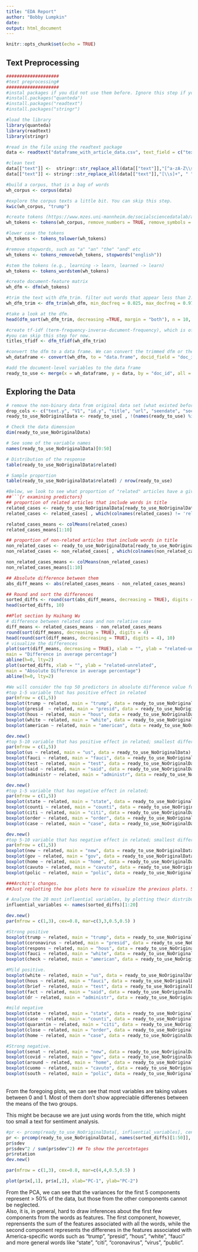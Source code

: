 ```yaml
---
title: "EDA Report"
author: "Bobby Lumpkin"
date: 
output: html_document
---
```


```r
knitr::opts_chunk$set(echo = TRUE)
```

## Text Preprocessing

```r
####################
#text preprocessing#
####################
#instal packages if you did not use them before. Ignore this step if you have these packages installed. 
#install.packages("quanteda")
#install.packages("readtext")
#install.packages("stringr")

#load the library
library(quanteda)
library(readtext)
library(stringr)

#read in the file using the readtext package
data <- readtext("dataframe_with_article_data.csv", text_field = c("text"))

#clean text
data[["text"]] <-  stringr::str_replace_all(data[["text"]],"[^a-zA-Z\\s]", " ")
data[["text"]] <- stringr::str_replace_all(data[["text"]],"[\\s]+", " ")

#build a corpus, that is a bag of words
wh_corpus <- corpus(data)

#explore the corpus texts a little bit. You can skip this step.
kwic(wh_corpus, "trump")

#create tokens (https://www.mzes.uni-mannheim.de/socialsciencedatalab/article/advancing-text-mining/#supervised)
wh_tokens <- tokens(wh_corpus, remove_numbers = TRUE, remove_symbols = TRUE, remove_punct = TRUE, remove_separators = TRUE, include_docvars = TRUE)

#lower case the tokens
wh_tokens <- tokens_tolower(wh_tokens)

#remove stopwords, such as "a" "an" "the" "and" etc
wh_tokens <- tokens_remove(wh_tokens, stopwords("english"))

#stem the tokens (e.g., learning -> learn, learned -> learn)
wh_tokens <- tokens_wordstem(wh_tokens)

#create document-feature matrix
wh_dfm <- dfm(wh_tokens)

#trim the text with dfm_trim. filter out words that appear less than 2.5% and more than 97.5% because these words may be less useful for prediction.
wh_dfm_trim <- dfm_trim(wh_dfm, min_docfreq = 0.025, max_docfreq = 0.975, docfreq_type = "prop")

#take a look at the dfm.
head(dfm_sort(wh_dfm_trim, decreasing =TRUE, margin = "both"), n = 10, nf = 10)

#create tf-idf (term-frequency-inverse-ducument-frequency), which is often used as a weighting factor in search for important words to a document in a collection or corpus. (https://en.wikipedia.org/wiki/Tf%E2%80%93idf)
#you can skip this step for now.
titles_tfidf <- dfm_tfidf(wh_dfm_trim)

#convert the dfm to a data frame. We can convert the trimmed dfm or the raw dfm.
wh_dataframe <- convert(wh_dfm, to = "data.frame", docid_field = "doc_id")

#add the document-level variables to the data frame
ready_to_use <- merge(x = wh_dataframe, y = data, by = "doc_id", all = TRUE)
```

## Exploring the Data

```r
# remove the non-binary data from original data set (what existed before pre-processing)
drop_cols <- c("text.y", "V1", "id.y", "title", "url", "seendate", "socialimage", "domain.y", "language", "sourcecountry", "Index", "Article_text")
ready_to_use_NoOriginalData <- ready_to_use[ , !(names(ready_to_use) %in% drop_cols)]

# Check the data dimension
dim(ready_to_use_NoOriginalData)

# See some of the variable names
names(ready_to_use_NoOriginalData)[0:50]

# Distribution of the response
table(ready_to_use_NoOriginalData$related)

# Sample proportion
table(ready_to_use_NoOriginalData$related) / nrow(ready_to_use)

#Below, we look to see what proportion of "related" articles have a given word in their title, what proportion of "non-related" articles have a word in their title, and the words with largest absolute difference between those two groups. These words might be most useful as features.
##```{r examining predictors}
## proportion of related articles that include words in title
related_cases <- ready_to_use_NoOriginalData[ready_to_use_NoOriginalData$related == 1, ][,-1]
related_cases <- related_cases[ , which(colnames(related_cases) != 'related')]

related_cases_means <- colMeans(related_cases)
related_cases_means[1:10]

## proportion of non-related articles that include words in title
non_related_cases <- ready_to_use_NoOriginalData[ready_to_use_NoOriginalData$related == 0, ][,-1]
non_related_cases <- non_related_cases[ , which(colnames(non_related_cases) != 'related')]

non_related_cases_means <- colMeans(non_related_cases)
non_related_cases_means[1:10]

## Absolute difference between them
abs_diff_means <- abs(related_cases_means - non_related_cases_means)

## Round and sort the differences
sorted_diffs <- round(sort(abs_diff_means, decreasing = TRUE), digits = 4)
head(sorted_diffs, 10)

##Plot section by Haihang Wu
# difference between related case and non relative case
diff_means <- related_cases_means - non_related_cases_means
round(sort(diff_means, decreasing = TRUE), digits = 4)
head(round(sort(diff_means, decreasing = TRUE), digits = 4), 10)
# visualize the differences
plot(sort(diff_means, decreasing = TRUE), xlab = "", ylab = "related-unrelated",
main = "Difference in average percentage")
abline(h=0, lty=2)
plot(sorted_diffs, xlab = "", ylab = "related-unrelated",
main = "Absolute Difference in average percentage")
abline(h=0, lty=2)

#We will consider the top 50 predictors in absolute difference value for the following analysis; we draw box plot to visualize it
#top 1-5 variable that has positive effect in related
par(mfrow = c(1,5))
boxplot(trump ~ related, main = "trump", data = ready_to_use_NoOriginalData)
boxplot(presid  ~ related, main = "presid", data = ready_to_use_NoOriginalData)
boxplot(hous ~ related, main = "hous", data = ready_to_use_NoOriginalData)
boxplot(white ~ related, main = "white", data = ready_to_use_NoOriginalData)
boxplot(american ~ related, main = "american", data = ready_to_use_NoOriginalData)

dev.new()
#top 5-10 variable that has positive effect in related; smallest difference value is 0.0238
par(mfrow = c(1,5))
boxplot(us ~ related, main = "us", data = ready_to_use_NoOriginalData)
boxplot(fauci ~ related, main = "fauci", data = ready_to_use_NoOriginalData)
boxplot(test ~ related, main = "test", data = ready_to_use_NoOriginalData)
boxplot(said ~ related, main = "said", data = ready_to_use_NoOriginalData)
boxplot(administr ~ related, main = "administr", data = ready_to_use_NoOriginalData)

dev.new()
#top 1-5 variable that has negative effect in related;
par(mfrow = c(1,5))
boxplot(state ~ related, main = "state", data = ready_to_use_NoOriginalData)
boxplot(counti ~ related, main = "counti", data = ready_to_use_NoOriginalData)
boxplot(citi ~ related, main = "citi", data = ready_to_use_NoOriginalData)
boxplot(order ~ related, main = "order", data = ready_to_use_NoOriginalData)
boxplot(case ~ related, main = "case", data = ready_to_use_NoOriginalData)

dev.new()
#top 5-10 variable that has negative effect in related; smallest difference value is -0.0199
par(mfrow = c(1,5))
boxplot(new ~ related, main = "new", data = ready_to_use_NoOriginalData)
boxplot(gov ~ related, main = "gov", data = ready_to_use_NoOriginalData)
boxplot(home ~ related, main = "home", data = ready_to_use_NoOriginalData)
boxplot(cavuto ~ related, main = "cavuto", data = ready_to_use_NoOriginalData)
boxplot(polic ~ related, main = "polic", data = ready_to_use_NoOriginalData)

```

```r
###Archit's changes.
##Just replotting the box plots here to visualize the previous plots. Seemed to be some problem and i wasn't able to visualize all of them. 

# Analyze the 20 most influential variables, by plotting their distributions and performing a PCA. 
influential_variables <- names(sorted_diffs)[1:20]

dev.new()
par(mfrow = c(1,3), cex=0.8, mar=c(3,3,0.5,0.5) )

#Strong positive
boxplot(trump ~ related, main = "trump", data = ready_to_use_NoOriginalData)
boxplot(coronavirus ~ related, main = "presid", data = ready_to_use_NoOriginalData)
boxplot(respons ~ related, main = "hous", data = ready_to_use_NoOriginalData)
boxplot(fauci ~ related, main = "white", data = ready_to_use_NoOriginalData)
boxplot(check ~ related, main = "american", data = ready_to_use_NoOriginalData)

#Mild positive.
boxplot(white ~ related, main = "us", data = ready_to_use_NoOriginalData)
boxplot(hous ~ related, main = "fauci", data = ready_to_use_NoOriginalData)
boxplot(brief ~ related, main = "test", data = ready_to_use_NoOriginalData)
boxplot(fact ~ related, main = "said", data = ready_to_use_NoOriginalData)
boxplot(dr ~ related, main = "administr", data = ready_to_use_NoOriginalData)

#mild negative
boxplot(state ~ related, main = "state", data = ready_to_use_NoOriginalData)
boxplot(case ~ related, main = "counti", data = ready_to_use_NoOriginalData)
boxplot(quarantin ~ related, main = "citi", data = ready_to_use_NoOriginalData)
boxplot(close ~ related, main = "order", data = ready_to_use_NoOriginalData)
boxplot(home ~ related, main = "case", data = ready_to_use_NoOriginalData)

#Strong negative.
boxplot(senat ~ related, main = "new", data = ready_to_use_NoOriginalData)
boxplot(covid ~ related, main = "gov", data = ready_to_use_NoOriginalData)
boxplot(around ~ related, main = "home", data = ready_to_use_NoOriginalData)
boxplot(cuomo ~ related, main = "cavuto", data = ready_to_use_NoOriginalData)
boxplot(south ~ related, main = "polic", data = ready_to_use_NoOriginalData)
```
\
From the foregoing plots, we  can see that most variables are taking values between 0 and 1. Most of them don't show appreciable differenes between the means of the two groups. 

This might be because we are just using words from the title, which might too small a text for sentiment analysis. \

```r
#pr <- prcomp(ready_to_use_NoOriginalData[, influential_variables], center=TRUE, #scale.=TRUE)
pr <- prcomp(ready_to_use_NoOriginalData[, names(sorted_diffs)[1:50]], center=TRUE, scale.=TRUE, rank=5)
pr$sdev
pr$sdev^2 / sum(pr$sdev^2) ## To show the percetntages
pr$rotation
dev.new()

par(mfrow = c(1,3), cex=0.8, mar=c(4,4,0.5,0.5) )

plot(pr$x[,1], pr$x[,2], xlab="PC-1", ylab="PC-2")
```

From the PCA, we can see that the variances for the first 5 components represent > 50% of the data, but those from the other components cannot be neglected. \
Also, it is, in general, hard to draw inferences about the first few components from the words as features. The first component, however, reprensents the sum of the features associated with all the words, while the second component represents the differenes in the features associated with America-specific words such as "trump", "presid", "hous", "white", "fauci" and more general words like "state", "citi", "coronavirus", "virus", "public".   

